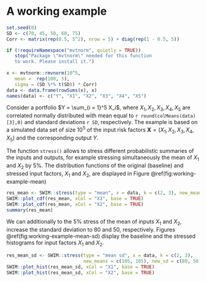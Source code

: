 

# A working example

``` r
set.seed(0)
SD <- c(70, 45, 50, 60, 75)
Corr <- matrix(rep(0.5, 5^2), nrow = 5) + diag(rep(1 - 0.5, 5))

if (!requireNamespace("mvtnorm", quietly = TRUE))
   stop("Package \"mvtnorm\" needed for this function 
   to work. Please install it.")
   
x <- mvtnorm::rmvnorm(10^5, 
   mean =  rep(100, 5), 
   sigma = (SD %*% t(SD)) * Corr)
data <- data.frame(rowSums(x), x)
names(data) <- c("Y", "X1", "X2", "X3", "X4", "X5")
```

Consider a portfolio $Y = \sum_{i = 1}^5 X_i$, where $X_1, X_2, X_3, X_4, X_5$ are correlated normally distributed with mean equal to `r round(colMeans(data)[3],0)` and standard deviations `r SD`, respectively. The example is based on a simulated data set of size $10^5$ of the input risk factors $\textbf{X} = (X_1, X_2, X_3, X_4, X_5)$ and the corresponding output $Y$.

The function `stress()` allows to stress different probabilistic summaries of the inputs and outputs, for example stressing simultaneously the mean of $X_1$ and $X_2$ by $5$%. The distribution functions of the original (baseline) and stressed input factors, $X_1$ and $X_2$, are displayed in Figure \@ref(fig:working-example-mean)


``` r
res_mean <- SWIM::stress(type = "mean", x = data, k = c(2, 3), new_means = c(105, 105))
SWIM::plot_cdf(res_mean, xCol = "X1", base = TRUE)
SWIM::plot_cdf(res_mean, xCol = "X2", base = TRUE)
summary(res_mean)
```

We can additionally to the $5$% stress of the mean of inputs $X_1$ and $X_2$, increase the standard deviation to $80$ and $50$, respectively. Figures \@ref(fig:working-example-mean-sd) display the baseline and the stressed histograms for input factors $X_1$ and $X_2$.

``` r
res_mean_sd <- SWIM::stress(type = "mean sd", x = data, k = c(2, 3), 
                            new_means = c(105, 105), new_sd = c(80, 50))
SWIM::plot_hist(res_mean_sd, xCol = "X1", base = TRUE)
SWIM::plot_hist(res_mean_sd, xCol = "X2", base = TRUE)
```


